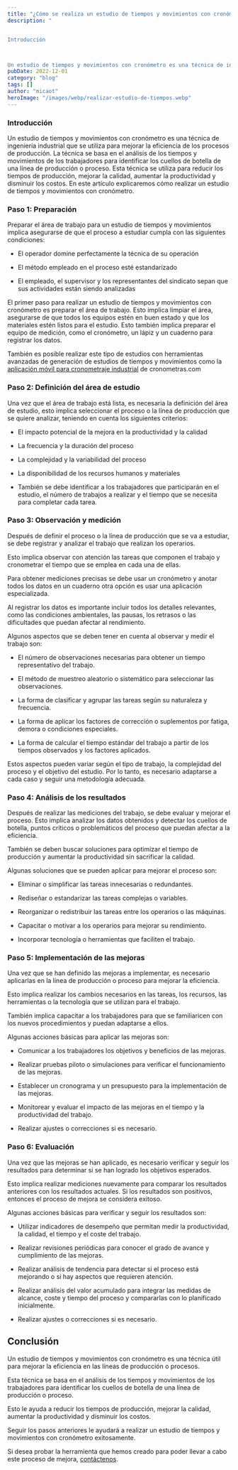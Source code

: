 ```yaml
---
title: "¿Cómo se realiza un estudio de tiempos y movimientos con cronómetro?"
description: "


Introducción 



Un estudio de tiempos y movimientos con cronómetro es una técnica de ingeniería industrial que se utiliza para mejorar la eficienc..."
pubDate: 2022-12-01
category: "blog"
tags: []
author: "micaot"
heroImage: "/images/webp/realizar-estudio-de-tiempos.webp"
---
```


### Introducción 

Un estudio de tiempos y movimientos con cronómetro es una técnica de ingeniería industrial que se utiliza para mejorar la eficiencia de los procesos de producción. La técnica se basa en el análisis de los tiempos y movimientos de los trabajadores para identificar los cuellos de botella de una línea de producción o proceso. Esta técnica se utiliza para reducir los tiempos de producción, mejorar la calidad, aumentar la productividad y disminuir los costos. En este artículo explicaremos cómo realizar un estudio de tiempos y movimientos con cronómetro. 

### Paso 1: Preparación 

Preparar el área de trabajo para un estudio de tiempos y movimientos implica asegurarse de que el proceso a estudiar cumpla con las siguientes condiciones:

- El operador domine perfectamente la técnica de su operación

- El método empleado en el proceso esté estandarizado

- El empleado, el supervisor y los representantes del sindicato sepan que sus actividades están siendo analizadas

El primer paso para realizar un estudio de tiempos y movimientos con cronómetro es preparar el área de trabajo. Esto implica limpiar el área, asegurarse de que todos los equipos estén en buen estado y que los materiales estén listos para el estudio. Esto también implica preparar el equipo de medición, como el cronómetro, un lápiz y un cuaderno para registrar los datos. 

También es posible realizar este tipo de estudios con herramientas avanzadas de generación de estudios de tiempos y movimientos como la [aplicación móvil para cronometraje industrial](/) de cronometras.com

### Paso 2: Definición del área de estudio 

Una vez que el área de trabajo está lista, es necesaria la definición del área de estudio, esto implica seleccionar el proceso o la línea de producción que se quiere analizar, teniendo en cuenta los siguientes criterios:

- El impacto potencial de la mejora en la productividad y la calidad

- La frecuencia y la duración del proceso

- La complejidad y la variabilidad del proceso

- La disponibilidad de los recursos humanos y materiales

- También se debe identificar a los trabajadores que participarán en el estudio, el número de trabajos a realizar y el tiempo que se necesita para completar cada tarea.

### Paso 3: Observación y medición 

Después de definir el proceso o la línea de producción que se va a estudiar, se debe registrar y analizar el trabajo que realizan los operarios. 

Esto implica observar con atención las tareas que componen el trabajo y cronometrar el tiempo que se emplea en cada una de ellas. 

Para obtener mediciones precisas se debe usar un cronómetro y anotar todos los datos en un cuaderno otra opción es usar una aplicación especializada. 

Al registrar los datos es importante incluir todos los detalles relevantes, como las condiciones ambientales, las pausas, los retrasos o las dificultades que puedan afectar al rendimiento.

Algunos aspectos que se deben tener en cuenta al observar y medir el trabajo son:

- El número de observaciones necesarias para obtener un tiempo representativo del trabajo.

- El método de muestreo aleatorio o sistemático para seleccionar las observaciones.

- La forma de clasificar y agrupar las tareas según su naturaleza y frecuencia.

- La forma de aplicar los factores de corrección o suplementos por fatiga, demora o condiciones especiales.

- La forma de calcular el tiempo estándar del trabajo a partir de los tiempos observados y los factores aplicados.

Estos aspectos pueden variar según el tipo de trabajo, la complejidad del proceso y el objetivo del estudio. Por lo tanto, es necesario adaptarse a cada caso y seguir una metodología adecuada.

### Paso 4: Análisis de los resultados 

Después de realizar las mediciones del trabajo, se debe evaluar y mejorar el proceso. Esto implica analizar los datos obtenidos y detectar los cuellos de botella, puntos críticos o problemáticos del proceso que puedan afectar a la eficiencia. 

También se deben buscar soluciones para optimizar el tiempo de producción y aumentar la productividad sin sacrificar la calidad.

Algunas soluciones que se pueden aplicar para mejorar el proceso son:

- Eliminar o simplificar las tareas innecesarias o redundantes.

- Rediseñar o estandarizar las tareas complejas o variables.

- Reorganizar o redistribuir las tareas entre los operarios o las máquinas.

- Capacitar o motivar a los operarios para mejorar su rendimiento.

- Incorporar tecnología o herramientas que faciliten el trabajo.

### Paso 5: Implementación de las mejoras 

Una vez que se han definido las mejoras a implementar, es necesario aplicarlas en la línea de producción o proceso para mejorar la eficiencia. 

Esto implica realizar los cambios necesarios en las tareas, los recursos, las herramientas o la tecnología que se utilizan para el trabajo. 

También implica capacitar a los trabajadores para que se familiaricen con los nuevos procedimientos y puedan adaptarse a ellos.

Algunas acciones básicas para aplicar las mejoras son:

- Comunicar a los trabajadores los objetivos y beneficios de las mejoras.

- Realizar pruebas piloto o simulaciones para verificar el funcionamiento de las mejoras.

- Establecer un cronograma y un presupuesto para la implementación de las mejoras.

- Monitorear y evaluar el impacto de las mejoras en el tiempo y la productividad del trabajo.

- Realizar ajustes o correcciones si es necesario.

### Paso 6: Evaluación 

Una vez que las mejoras se han aplicado, es necesario verificar y seguir los resultados para determinar si se han logrado los objetivos esperados. 

Esto implica realizar mediciones nuevamente para comparar los resultados anteriores con los resultados actuales. Si los resultados son positivos, entonces el proceso de mejora se considera exitoso.

Algunas acciones básicas para verificar y seguir los resultados son:

- Utilizar indicadores de desempeño que permitan medir la productividad, la calidad, el tiempo y el coste del trabajo.

- Realizar revisiones periódicas para conocer el grado de avance y cumplimiento de las mejoras.

- Realizar análisis de tendencia para detectar si el proceso está mejorando o si hay aspectos que requieren atención.

- Realizar análisis del valor acumulado para integrar las medidas de alcance, coste y tiempo del proceso y compararlas con lo planificado inicialmente.

- Realizar ajustes o correcciones si es necesario.

## Conclusión 

Un estudio de tiempos y movimientos con cronómetro es una técnica útil para mejorar la eficiencia en las líneas de producción o procesos. 

Esta técnica se basa en el análisis de los tiempos y movimientos de los trabajadores para identificar los cuellos de botella de una línea de producción o proceso. 

Esto le ayuda a reducir los tiempos de producción, mejorar la calidad, aumentar la productividad y disminuir los costos. 

Seguir los pasos anteriores le ayudará a realizar un estudio de tiempos y movimientos con cronómetro exitosamente.

Si desea probar la herramienta que hemos creado para poder llevar a cabo este proceso de mejora, [contáctenos](/es/contact).